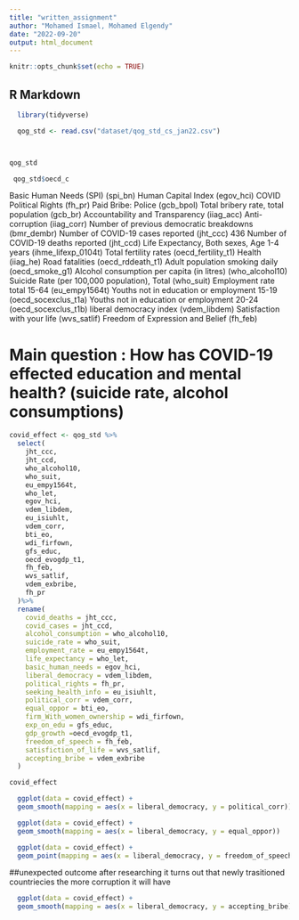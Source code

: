 ```yaml
---
title: "written_assignment"
author: "Mohamed Ismael, Mohamed Elgendy"
date: "2022-09-20"
output: html_document
---
```


```r
knitr::opts_chunk$set(echo = TRUE)
```

## R Markdown

```r
  library(tidyverse)
```

```r
  qog_std <- read.csv("dataset/qog_std_cs_jan22.csv")



qog_std

```
```r
 qog_std$oecd_c
```
Basic Human Needs (SPI) (spi_bn)
Human Capital Index (egov_hci)
COVID
Political Rights (fh_pr)
Paid Bribe: Police (gcb_bpol)
Total bribery rate, total population (gcb_br)
Accountability and Transparency (iiag_acc)
Anti-corruption (iiag_corr)
Number of previous democratic breakdowns (bmr_dembr)
Number of COVID-19 cases reported (jht_ccc) 436
Number of COVID-19 deaths reported (jht_ccd)
Life Expectancy, Both sexes, Age 1-4 years (ihme_lifexp_0104t)
Total fertility rates (oecd_fertility_t1)
Health (iiag_he)
Road fatalities (oecd_rddeath_t1)
Adult population smoking daily (oecd_smoke_g1)
Alcohol consumption per capita (in litres) (who_alcohol10)
Suicide Rate (per 100,000 population), Total (who_suit)
Employment rate total 15-64 (eu_empy1564t)
Youths not in education or employment 15-19 (oecd_socexclus_t1a)
Youths not in education or employment 20-24 (oecd_socexclus_t1b)
liberal democracy index (vdem_libdem)
Satisfaction with your life (wvs_satlif)
Freedom of Expression and Belief (fh_feb)

# Main question : How has COVID-19 effected education and mental health? (suicide rate, alcohol consumptions)


```r
covid_effect <- qog_std %>%
  select(
    jht_ccc,
    jht_ccd,
    who_alcohol10,
    who_suit,
    eu_empy1564t,
    who_let,
    egov_hci,
    vdem_libdem,
    eu_isiuhlt,
    vdem_corr,
    bti_eo,
    wdi_firfown,
    gfs_educ,
    oecd_evogdp_t1,
    fh_feb,
    wvs_satlif,
    vdem_exbribe,
    fh_pr
  )%>%
  rename(
    covid_deaths = jht_ccc,
    covid_cases = jht_ccd,
    alcohol_consumption = who_alcohol10,
    suicide_rate = who_suit,
    employment_rate = eu_empy1564t,
    life_expectancy = who_let,
    basic_human_needs = egov_hci,
    liberal_democracy = vdem_libdem,
    political_rights = fh_pr,
    seeking_health_info = eu_isiuhlt,
    political_corr = vdem_corr,
    equal_oppor = bti_eo,
    firm_With_women_ownership = wdi_firfown,
    exp_on_edu = gfs_educ,
    gdp_growth =oecd_evogdp_t1,
    freedom_of_speech = fh_feb,
    satisfiction_of_life = wvs_satlif,
    accepting_bribe = vdem_exbribe
  )

covid_effect
```
```r
  ggplot(data = covid_effect) +
  geom_smooth(mapping = aes(x = liberal_democracy, y = political_corr))
```






```r
  ggplot(data = covid_effect) +
  geom_smooth(mapping = aes(x = liberal_democracy, y = equal_oppor))

```
```r
  ggplot(data = covid_effect) +
  geom_point(mapping = aes(x = liberal_democracy, y = freedom_of_speech))


```

##unexpected outcome after researching it turns out that newly trasitioned countriecies the more corruption it will have

```r
  ggplot(data = covid_effect) +
  geom_smooth(mapping = aes(x = liberal_democracy, y = accepting_bribe))


```






